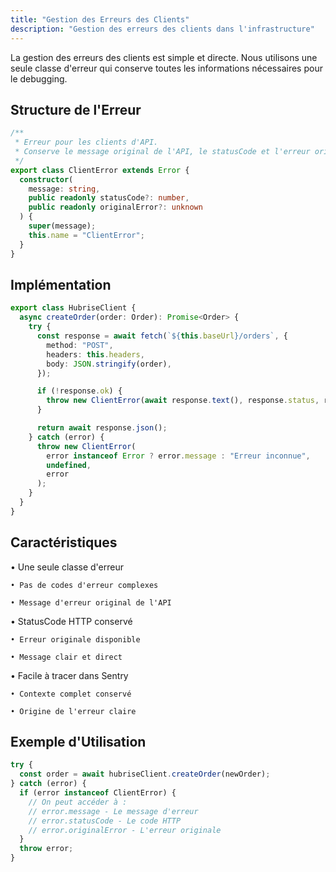 ```yaml
---
title: "Gestion des Erreurs des Clients"
description: "Gestion des erreurs des clients dans l'infrastructure"
---
```


<Info icon="alert-circle">
  La gestion des erreurs des clients est simple et directe. Nous utilisons une
  seule classe d'erreur qui conserve toutes les informations nécessaires pour le
  debugging.
</Info>

## Structure de l'Erreur

```typescript
/**
 * Erreur pour les clients d'API.
 * Conserve le message original de l'API, le statusCode et l'erreur originale.
 */
export class ClientError extends Error {
  constructor(
    message: string,
    public readonly statusCode?: number,
    public readonly originalError?: unknown
  ) {
    super(message);
    this.name = "ClientError";
  }
}
```

## Implémentation

```typescript
export class HubriseClient {
  async createOrder(order: Order): Promise<Order> {
    try {
      const response = await fetch(`${this.baseUrl}/orders`, {
        method: "POST",
        headers: this.headers,
        body: JSON.stringify(order),
      });

      if (!response.ok) {
        throw new ClientError(await response.text(), response.status, response);
      }

      return await response.json();
    } catch (error) {
      throw new ClientError(
        error instanceof Error ? error.message : "Erreur inconnue",
        undefined,
        error
      );
    }
  }
}
```

## Caractéristiques

<Steps>
  <Step title="Simplicité">
    • Une seule classe d'erreur

    • Pas de codes d'erreur complexes

    • Message d'erreur original de l'API

  </Step>

  <Step title="Debugging">
    • StatusCode HTTP conservé

    • Erreur originale disponible

    • Message clair et direct

  </Step>

  <Step title="Tracing">
    • Facile à tracer dans Sentry

    • Contexte complet conservé

    • Origine de l'erreur claire

  </Step>
</Steps>

## Exemple d'Utilisation

```typescript
try {
  const order = await hubriseClient.createOrder(newOrder);
} catch (error) {
  if (error instanceof ClientError) {
    // On peut accéder à :
    // error.message - Le message d'erreur
    // error.statusCode - Le code HTTP
    // error.originalError - L'erreur originale
  }
  throw error;
}
```
